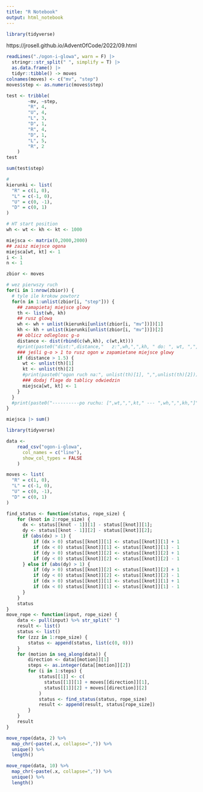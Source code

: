 ```yaml
---
title: "R Notebook"
output: html_notebook
---
```


```r
library(tidyverse)
```

https://jrosell.github.io/AdventOfCode/2022/09.html

```r
readLines("./ogon-i-glowa", warn = F) |> 
  stringr::str_split(" ", simplify = T) |> 
  as.data.frame() |> 
  tidyr::tibble() -> moves
colnames(moves) <- c("mv", "step")
moves$step <- as.numeric(moves$step)
```

```r
test <- tribble(
        ~mv, ~step,
        "R", 4,
        "U", 4,
        "L", 3,
        "D", 1,
        "R", 4,
        "D", 1,
        "L", 5,
        "R", 2
    )
test
```

```r
sum(test$step)
```



```r
# 
kierunki <- list(
  "R" = c(1, 0),
  "L" = c(-1, 0),
  "U" = c(0, -1),
  "D" = c(0, 1)
)

```


```r
# HT start position
wh <- wt <- kh <- kt <- 1000

miejsca <- matrix(0,2000,2000)
## zaisz miejsce ogona
miejsca[wt, kt] <- 1
i <- 1
n <- 1

zbior <- moves

# wez pierwszy ruch
for(i in 1:nrow(zbior)) {
  # tyle ile krokow powtorz
  for(n in 1:unlist(zbior[i, "step"])) {
    ## zamapietaj miejsce glowy
    th <- list(wh, kh)
    ## rusz glową
    wh <- wh + unlist(kierunki[unlist(zbior[i, "mv"])])[1]
    kh <- kh + unlist(kierunki[unlist(zbior[i, "mv"])])[2]
    ## oblicz odleglosc g-o
    distance <- dist(rbind(c(wh,kh), c(wt,kt)))
    #print(paste0("dist:",distance,"   z:",wh,",",kh, " do: ", wt, ",", kt))
    ### jeśli g-o > 1 to rusz ogon w zapamietane miejsce glowy
    if (distance > 1.5) {
      wt <- unlist(th)[1]
      kt <- unlist(th)[2]
      #print(paste0("ogon ruch na:", unlist(th)[1], ",",unlist(th)[2]))
      ### dodaj flage do tablicy odwiedzin
      miejsca[wt, kt] <- 1
    }
  }
  #print(paste0("----------po ruchu: [",wt,",",kt," --- ",wh,",",kh,"]"))
}

miejsca |> sum() 
```





```r
library(tidyverse)

data <- 
    read_csv("ogon-i-glowa", 
      col_names = c("line"),
      show_col_types = FALSE
    )

moves <- list(
  "R" = c(1, 0),
  "L" = c(-1, 0),
  "U" = c(0, -1),
  "D" = c(0, 1)
)

find_status <- function(status, rope_size) {
    for (knot in 2:rope_size) {
      dx <- status[[knot - 1]][1] - status[[knot]][1];
      dy <- status[[knot - 1]][2] - status[[knot]][2];
      if (abs(dx) > 1) {
          if (dx > 0) status[[knot]][1] <- status[[knot]][1] + 1
          if (dx < 0) status[[knot]][1] <- status[[knot]][1] - 1
          if (dy > 0) status[[knot]][2] <- status[[knot]][2] + 1
          if (dy < 0) status[[knot]][2] <- status[[knot]][2] - 1
      } else if (abs(dy) > 1) {
          if (dy > 0) status[[knot]][2] <- status[[knot]][2] + 1
          if (dy < 0) status[[knot]][2] <- status[[knot]][2] - 1
          if (dx > 0) status[[knot]][1] <- status[[knot]][1] + 1
          if (dx < 0) status[[knot]][1] <- status[[knot]][1] - 1
      }
    }
    status
}
move_rope <- function(input, rope_size) {
    data <- pull(input) %>% str_split(" ")
    result <- list()
    status <- list()
    for (zzz in 1:rope_size) {
        status <- append(status, list(c(0, 0)))
    }
    for (motion in seq_along(data)) {
        direction <- data[[motion]][1]
        steps <- as.integer(data[[motion]][2])
        for (i in 1:steps) {
            status[[1]] <- c(
              status[[1]][1] + moves[[direction]][1],
              status[[1]][2] + moves[[direction]][2]
            )
            status <- find_status(status, rope_size)
            result <- append(result, status[rope_size])
        }
    }
    result
}

move_rope(data, 2) %>% 
  map_chr(~paste(.x, collapse=",")) %>% 
  unique() %>% 
  length()
```

```r
move_rope(data, 10) %>% 
  map_chr(~paste(.x, collapse=",")) %>% 
  unique() %>% 
  length()
```

